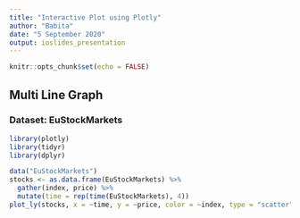```yaml
---
title: "Interactive Plot using Plotly"
author: "Babita"
date: "5 September 2020"
output: ioslides_presentation
---
```


```r
knitr::opts_chunk$set(echo = FALSE)
```


## Multi Line Graph
### Dataset: EuStockMarkets
```r
library(plotly)
library(tidyr)
library(dplyr)
```

```r
data("EuStockMarkets")
stocks <- as.data.frame(EuStockMarkets) %>%
  gather(index, price) %>%
  mutate(time = rep(time(EuStockMarkets), 4))
plot_ly(stocks, x = ~time, y = ~price, color = ~index, type = "scatter", mode = "lines")
```



